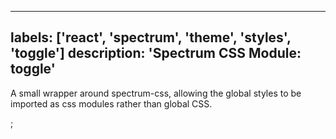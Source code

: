 

---
labels: ['react', 'spectrum', 'theme', 'styles', 'toggle']
description: 'Spectrum CSS Module: toggle'
---


A small wrapper around spectrum-css, allowing the global
styles to be imported as css modules rather than global CSS.

<CSSModulePreview styles={styles} />;
